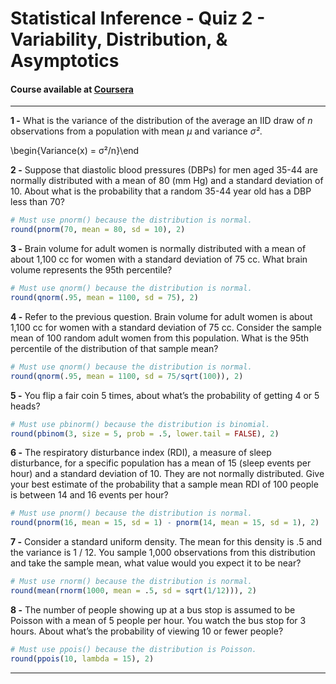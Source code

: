 # Statistical Inference - Quiz 2 - Variability, Distribution, & Asymptotics
#### Course available at [Coursera](https://www.coursera.org/learn/statistical-inference/)
***
**1 -** What is the variance of the distribution of the average an IID draw of *n* observations from a population with mean *μ* and variance *σ²*.   

\begin{Variance(x) = σ²/n}\end


**2 -** Suppose that diastolic blood pressures (DBPs) for men aged 35-44 are normally distributed with a mean of 80 (mm Hg) and a standard deviation of 10. About what is the probability that a random 35-44 year old has a DBP less than 70?

```R
# Must use pnorm() because the distribution is normal.
round(pnorm(70, mean = 80, sd = 10), 2)
```

**3 -** Brain volume for adult women is normally distributed with a mean of about 1,100 cc for women with a standard deviation of 75 cc. What brain volume represents the 95th percentile?

```R
# Must use qnorm() because the distribution is normal.
round(qnorm(.95, mean = 1100, sd = 75), 2)
```

**4 -** Refer to the previous question. Brain volume for adult women is about 1,100 cc for women with a standard deviation of 75 cc. Consider the sample mean of 100 random adult women from this population. What is the 95th percentile of the distribution of that sample mean?

```R
# Must use qnorm() because the distribution is normal.
round(qnorm(.95, mean = 1100, sd = 75/sqrt(100)), 2)
```

**5 -** You flip a fair coin 5 times, about what's the probability of getting 4 or 5 heads?

```R
# Must use pbinorm() because the distribution is binomial.
round(pbinom(3, size = 5, prob = .5, lower.tail = FALSE), 2)
```

**6 -** The respiratory disturbance index (RDI), a measure of sleep disturbance, for a specific population has a mean of 15 (sleep events per hour) and a standard deviation of 10. They are not normally distributed. Give your best estimate of the probability that a sample mean RDI of 100 people is between 14 and 16 events per hour?

```R
# Must use pnorm() because the distribution is normal.
round(pnorm(16, mean = 15, sd = 1) - pnorm(14, mean = 15, sd = 1), 2)
```

**7 -** Consider a standard uniform density. The mean for this density is .5 and the variance is 1 / 12. You sample 1,000 observations from this distribution and take the sample mean, what value would you expect it to be near?

```R
# Must use rnorm() because the distribution is normal.
round(mean(rnorm(1000, mean = .5, sd = sqrt(1/12))), 2)
```

**8 -** The number of people showing up at a bus stop is assumed to be Poisson with a mean of 5 people per hour. You watch the bus stop for 3 hours. About what's the probability of viewing 10 or fewer people?

```R
# Must use ppois() because the distribution is Poisson.
round(ppois(10, lambda = 15), 2)
```
***